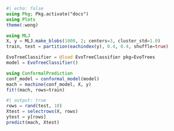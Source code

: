 ```julia
#| echo: false
using Pkg; Pkg.activate("docs")
using Plots
theme(:wong)
```

```julia
using MLJ
X, y = MLJ.make_blobs(1000, 2; centers=3, cluster_std=1.0)
train, test = partition(eachindex(y), 0.4, 0.4, shuffle=true)
```

```julia
EvoTreeClassifier = @load EvoTreeClassifier pkg=EvoTrees
model = EvoTreeClassifier() 
```

```julia
using ConformalPrediction
conf_model = conformal_model(model)
mach = machine(conf_model, X, y)
fit!(mach, rows=train)
```

```julia
#| output: true
rows = rand(test, 10)
Xtest = selectrows(X, rows)
ytest = y[rows]
predict(mach, Xtest)
```